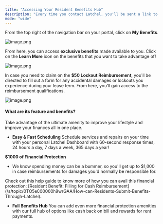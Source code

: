 ```yaml
---
title: "Accessing Your Resident Benefits Hub"
description: "Every time you contact Latchel, you'll be sent a link to access your online portal. Latchel offers wide range of popular benefits you can choose from to enhance your resident experience. Here's how you can access your Resident Benefits Hub."
mode: "wide"
---
```


From the top right of the navigation bar on your portal, click on **My Benefits**.

<Frame>
  <img src="/images/rtaImage-1-18.jpg" alt="image.png" />
</Frame>

From here, you can access **exclusive benefits** made available to you. Click on the **Learn More** icon on the benefits that you want to take advantage of!

<Frame>
  <img src="/images/rtaImage-1-19.jpg" alt="image.png" />
</Frame>

In case you need to claim on the **$50 Lockout Reimbursement**, you'll be directed to fill out a form for any accidental damages or lockouts you experience during your lease term. From here, you'll gain access to the reimbursement qualifications. &#x20;

<Frame>
  <img src="/images/rtaImage-1-20.jpg" alt="image.png" />
</Frame>

#### What are its feature and benefits?

Take advantage of the ultimate amenity to improve your lifestyle and improve your finances all in one place.

* **Easy & Fast Scheduling**
  Schedule services and repairs on your time with your personal Latchel Dashboard with 60-second response times, 24 hours a day, 7 days a week, 365 days a year!

**$1000 of Financial Protection**
* We know spending money can be a bummer, so you'll get up to $1,000 in case reimbursements for damages you'd normally be responsible for.

<Tip>
  Check out this help guide to know more of how you can avail this financial protection: [Resident Benefit: Filling for Cash Reimbursement](/s/topic/0TO5e000000h9wrGAA/How-can-Residents-Submit-Benefits-Through-Latchel).
</Tip>

* **Full Benefits Hub**
  You can add even more financial protection amenities with our full hub of options like cash back on bill and rewards for rent payments.